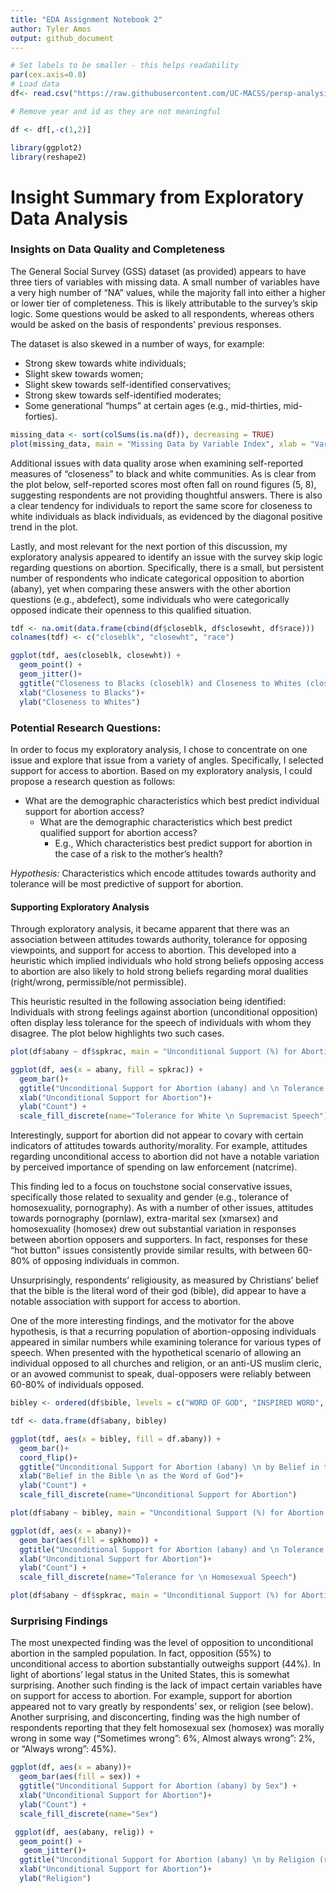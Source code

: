 ```yaml
---
title: "EDA Assignment Notebook 2"
author: Tyler Amos
output: github_document
---
```


```r
# Set labels to be smaller - this helps readability
par(cex.axis=0.8)
# Load data 
df<- read.csv("https://raw.githubusercontent.com/UC-MACSS/persp-analysis/master/assignments/exploratory-data-analysis/data/gss2012.csv")

# Remove year and id as they are not meaningful

df <- df[,-c(1,2)]

library(ggplot2)
library(reshape2)
```


# Insight Summary from Exploratory Data Analysis

### Insights on Data Quality and Completeness

The General Social Survey (GSS) dataset (as provided) appears to have three tiers of variables with missing data. A small number of variables have a very high number of "NA" values, while the majority fall into either a higher or lower tier of completeness. This is likely attributable to the survey's skip logic. Some questions would be asked to all respondents, whereas others would be asked on the basis of respondents' previous responses. 

The dataset is also skewed in a number of ways, for example:
  
  * Strong skew towards white individuals;
  * Slight skew towards women;
  * Slight skew towards self-identified conservatives;
  * Strong skew towards self-identified moderates;
  * Some generational "humps" at certain ages (e.g., mid-thirties, mid-forties).
  

```r
missing_data <- sort(colSums(is.na(df)), decreasing = TRUE)
plot(missing_data, main = "Missing Data by Variable Index", xlab = "Variable Index", ylab = "Amount of NA's")
```

Additional issues with data quality arose when examining self-reported measures of "closeness" to black and white communities. As is clear from the plot below, self-reported scores most often fall on round figures (5, 8), suggesting respondents are not providing  thoughtful answers. There is also a clear tendency for individuals to report the same score for closeness to white individuals as black individuals, as evidenced by the diagonal positive trend in the plot. 

Lastly, and most relevant for the next portion of this discussion, my exploratory analysis appeared to identify an issue with the survey skip logic regarding questions on abortion. Specifically, there is a small, but persistent number of respondents who indicate categorical opposition to abortion (abany), yet when comparing these answers with the other abortion questions (e.g., abdefect), some individuals who were categorically opposed indicate their openness to this qualified situation. 

```r
tdf <- na.omit(data.frame(cbind(df$closeblk, df$closewht, df$race)))
colnames(tdf) <- c("closeblk", "closewht", "race")

ggplot(tdf, aes(closeblk, closewht)) +
  geom_point() +
  geom_jitter()+
  ggtitle("Closeness to Blacks (closeblk) and Closeness to Whites (closewht)") +
  xlab("Closeness to Blacks")+
  ylab("Closeness to Whites") 
```


### Potential Research Questions:

In order to focus my exploratory analysis, I chose to concentrate on one issue and explore that issue from a variety of angles. Specifically, I selected support for access to abortion. Based on my exploratory analysis, I could propose a research question as follows:

  * What are the demographic characteristics which best predict individual support for abortion access?
      * What are the demographic characteristics which best predict qualified support for abortion access? 
          * E.g., Which characteristics best predict support for abortion in the case of a risk to the mother's health?
          
  _Hypothesis:_ Characteristics which encode attitudes towards authority and tolerance will be most predictive of support for abortion.
  
#### Supporting Exploratory Analysis

Through exploratory analysis, it became apparent that there was an association between attitudes towards authority, tolerance for opposing viewpoints, and support for access to abortion. This developed into a heuristic which implied individuals who hold strong beliefs opposing access to abortion are also likely to hold strong beliefs regarding moral dualities (right/wrong, permissible/not permissible). 

This heuristic resulted in the following association being identified: Individuals with strong feelings against abortion (unconditional opposition) often display less tolerance for the speech of individuals with whom they disagree. The plot below highlights two such cases.
  
```r
plot(df$abany ~ df$spkrac, main = "Unconditional Support (%) for Abortion (abany) and \n Tolerance for White Supremacist Speech (spkrac)", ylab = "Unconditional Support for Abortion", xlab = "Tolerance for White Supremacist Speech")

ggplot(df, aes(x = abany, fill = spkrac)) +
  geom_bar()+
  ggtitle("Unconditional Support for Abortion (abany) and \n Tolerance for White Supremacist Speech (spkrac)") +
  xlab("Unconditional Support for Abortion")+
  ylab("Count") +
  scale_fill_discrete(name="Tolerance for White \n Supremacist Speech")

```
  
Interestingly, support for abortion did not appear to covary with certain indicators of attitudes towards authority/morality. For example,  attitudes regarding unconditional access to abortion did not have a notable variation by perceived importance of spending on law enforcement (natcrime). 

This finding led to a focus on touchstone social conservative issues, specifically those related to sexuality and gender (e.g., tolerance of homosexuality, pornography). As with a number of other issues, attitudes towards pornography  (pornlaw), extra-marital sex (xmarsex) and homosexuality (homosex) drew out substantial variation in responses between abortion opposers and supporters. In fact, responses for these "hot button" issues consistently provide similar results, with between 60-80% of opposing individuals in common.

Unsurprisingly, respondents' religiousity, as measured by Christians' belief that the bible is the literal word of their god (bible), did appear to have a notable association with support for access to abortion. 

One of the more interesting findings, and the motivator for the above hypothesis, is that a recurring population of abortion-opposing individuals appeared in similar numbers while examining tolerance for various types of speech. When presented with the hypothetical scenario of allowing an individual opposed to all churches and religion, or an anti-US muslim cleric, or an avowed communist to speak, dual-opposers were reliably between 60-80% of individuals opposed.

```r
bibley <- ordered(df$bible, levels = c("WORD OF GOD", "INSPIRED WORD", "BOOK OF FABLES"))

tdf <- data.frame(df$abany, bibley)

ggplot(tdf, aes(x = bibley, fill = df.abany)) + 
  geom_bar()+ 
  coord_flip()+
  ggtitle("Unconditional Support for Abortion (abany) \n by Belief in the Bible as the Word of God (bible)") +
  xlab("Belief in the Bible \n as the Word of God")+
  ylab("Count") +
  scale_fill_discrete(name="Unconditional Support for Abortion")

plot(df$abany ~ bibley, main = "Unconditional Support (%) for Abortion (abany) \n by Belief in the Bible as the Word of God(bible)",  xlab = "Belief in the Bible \n as the Word of God", ylab = "Unconditional Support for Abortion" )
```


```r

ggplot(df, aes(x = abany))+
  geom_bar(aes(fill = spkhomo)) +
  ggtitle("Unconditional Support for Abortion (abany) and \n Tolerance for Homosexual Speech (spkhomo)") +
  xlab("Unconditional Support for Abortion")+
  ylab("Count") +
  scale_fill_discrete(name="Tolerance for \n Homosexual Speech")

plot(df$abany ~ df$spkrac, main = "Unconditional Support (%) for Abortion (abany) and \n Tolerance for Homosexual Speech (spkhomo)", ylab = "Unconditional Support for Abortion", xlab = "Tolerance for Homosexual Speech")


```

### Surprising Findings

The most unexpected finding was the level of opposition to unconditional abortion in the sampled population. In fact, opposition (55%) to unconditional access to abortion substantially outweighs support (44%). In light of abortions' legal status in the United States, this is somewhat surprising. Another such finding is the lack of impact certain variables have on support for access to abortion. For example, support for abortion appeared not to vary greatly by respondents' sex, or religion (see below). Another surprising, and disconcerting, finding was the high number of respondents reporting that they felt homosexual sex (homosex) was morally wrong in some way ("Sometimes wrong": 6%, Almost always wrong": 2%, or "Always wrong": 45%). 

```r
ggplot(df, aes(x = abany))+
  geom_bar(aes(fill = sex)) +
  ggtitle("Unconditional Support for Abortion (abany) by Sex") +
  xlab("Unconditional Support for Abortion")+
  ylab("Count") +
  scale_fill_discrete(name="Sex")

 ggplot(df, aes(abany, relig)) + 
  geom_point() +
   geom_jitter()+
  ggtitle("Unconditional Support for Abortion (abany) \n by Religion (relig)") +
  xlab("Unconditional Support for Abortion")+
  ylab("Religion")

  
```



